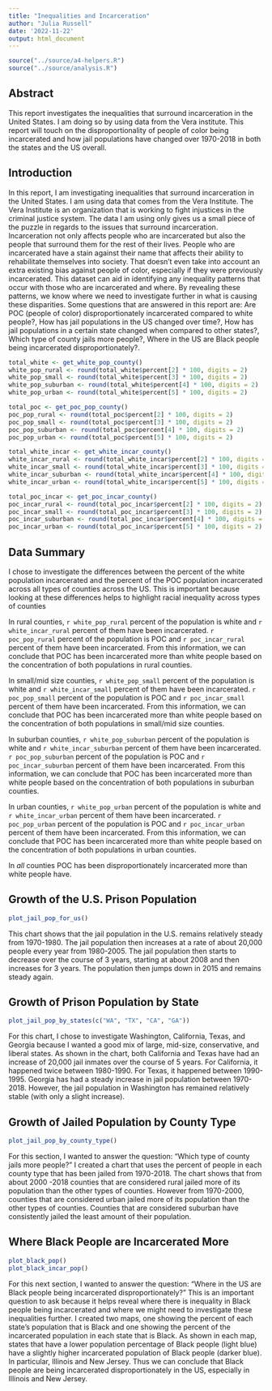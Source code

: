 ```yaml
---
title: "Inequalities and Incarceration"
author: "Julia Russell"
date: '2022-11-22'
output: html_document
---
```


```r
source("../source/a4-helpers.R")
source("../source/analysis.R")
```

## Abstract 
This report investigates the inequalities that surround incarceration in the United States. I am doing so by using data from the Vera institute. This report will touch on the disproportionality of people of color being incarcerated and how jail populations have changed over 1970-2018 in both the states and the US overall.

## Introduction 
In this report, I am investigating inequalities that surround incarceration in the United States. I am using data that comes from the Vera Institute. The Vera Institute is an organization that is working to fight injustices in the criminal justice system. The data I am using only gives us a small piece of the puzzle in regards to the issues that surround incarceration. Incarceration not only affects people who are incarcerated but also the people that surround them for the rest of their lives. People who are incarcerated have a stain against their name that affects their ability to rehabilitate themselves into society. That doesn’t even take into account an extra existing bias against people of color, especially if they were previously incarcerated. This dataset can aid in identifying any inequality patterns that occur with those who are incarcerated and where. By revealing these patterns, we know where we need to investigate further in what is causing these disparities. Some questions that are answered in this report are: Are POC (people of color) disproportionately incarcerated compared to white people?, How has jail populations in the US changed over time?, How has jail populations in a certain state changed when compared to other states?, Which type of county jails more people?, Where in the US are Black people being incarcerated disproportionately?.

```r
total_white <- get_white_pop_county()
white_pop_rural <- round(total_white$percent[2] * 100, digits = 2)
white_pop_small <- round(total_white$percent[3] * 100, digits = 2)
white_pop_suburban <- round(total_white$percent[4] * 100, digits = 2)
white_pop_urban <- round(total_white$percent[5] * 100, digits = 2)

total_poc <- get_poc_pop_county()
poc_pop_rural <- round(total_poc$percent[2] * 100, digits = 2)
poc_pop_small <- round(total_poc$percent[3] * 100, digits = 2)
poc_pop_suburban <- round(total_poc$percent[4] * 100, digits = 2)
poc_pop_urban <- round(total_poc$percent[5] * 100, digits = 2)

total_white_incar <- get_white_incar_county()
white_incar_rural <- round(total_white_incar$percent[2] * 100, digits = 2)
white_incar_small <- round(total_white_incar$percent[3] * 100, digits = 2)
white_incar_suburban <- round(total_white_incar$percent[4] * 100, digits = 2)
white_incar_urban <- round(total_white_incar$percent[5] * 100, digits = 2)

total_poc_incar <- get_poc_incar_county()
poc_incar_rural <- round(total_poc_incar$percent[2] * 100, digits = 2)
poc_incar_small <- round(total_poc_incar$percent[3] * 100, digits = 2)
poc_incar_suburban <- round(total_poc_incar$percent[4] * 100, digits = 2)
poc_incar_urban <- round(total_poc_incar$percent[5] * 100, digits = 2)
```

## Data Summary 
I chose to investigate the differences between the percent of the white population incarcerated and the percent of the POC population incarcerated across all types of counties across the US. This is important because looking at these differences helps to highlight racial inequality across types of counties

In rural counties, `r white_pop_rural` percent of the population is white and `r white_incar_rural` percent of them have been incarcerated. `r poc_pop_rural` percent of the population is  POC  and `r poc_incar_rural` percent of them have been incarcerated. From this information, we can conclude that POC has been incarcerated more than white people based on the concentration of both populations in rural counties. 

In small/mid size counties, `r white_pop_small` percent of the population is white and `r white_incar_small` percent of them have been incarcerated. `r poc_pop_small` percent of the population is POC and `r poc_incar_small` percent of them have been incarcerated. From this information, we can conclude that POC has been incarcerated more than white people based on the concentration of both populations in small/mid size counties.

In suburban counties, `r white_pop_suburban` percent of the population is white and `r white_incar_suburban` percent of them have been incarcerated. `r poc_pop_suburban` percent of the population is POC and `r poc_incar_suburban` percent of them have been incarcerated. From this information, we can conclude that POC has been incarcerated more than white people based on the concentration of both populations in suburban counties. 

In urban counties, `r white_pop_urban` percent of the population is white and `r white_incar_urban` percent of them have been incarcerated. `r poc_pop_urban` percent of the population is POC and `r poc_incar_urban` percent of them have been incarcerated. From this information, we can conclude that POC has been incarcerated more than white people based on the concentration of both populations in urban counties.

In *all* counties POC has been disproportionately incarcerated more than white people have. 

## Growth of the U.S. Prison Population

```r
plot_jail_pop_for_us()
```

This chart shows that the jail population in the U.S. remains relatively steady from 1970-1980. The jail population then increases at a rate of about 20,000 people every year from 1980-2005. The jail population then starts to decrease over the course of 3 years, starting at about 2008 and then increases for 3 years. The population then jumps down in 2015 and remains steady again.

## Growth of Prison Population by State 

```r
plot_jail_pop_by_states(c("WA", "TX", "CA", "GA"))
```

For this chart, I chose to investigate Washington, California, Texas, and Georgia because I wanted a good mix of large, mid-size, conservative, and liberal states. As shown in the chart, both California and Texas have had an increase of 20,000 jail inmates over the course of 5 years. For California, it happened twice between 1980-1990. For Texas, it happened between 1990-1995. Georgia has had a steady increase in jail population between 1970-2018. However, the jail population in Washington has remained relatively stable (with only a slight increase).

## Growth of Jailed Population by County Type

```r
plot_jail_pop_by_county_type()
```

For this section, I wanted to answer the question: “Which type of county jails more people?” I created a chart that uses the percent of people in each county type that has been jailed from 1970-2018. The chart shows that from about 2000 -2018 counties that are considered rural jailed more of its population than the other types of counties. However from 1970-2000, counties that are considered urban jailed more of its population than the other types of counties. Counties that are considered suburban have consistently jailed the least amount of their population.

## Where Black People are Incarcerated More

```r
plot_black_pop()
plot_black_incar_pop()
```

For this next section, I wanted to answer the question: “Where in the US are Black people being incarcerated disproportionately?” This is an important question to ask because it helps reveal where there is inequality in Black people being incarcerated and where we might need to investigate these inequalities further. I created two maps, one showing the percent of each state’s population that is Black and one showing the percent of the incarcerated population in each state that is Black. As shown in each map, states that have a lower population percentage of Black people (light blue) have a slightly higher incarcerated population of Black people (darker blue). In particular, Illinois and New Jersey. Thus we can conclude that Black people are being incarcerated disproportionately in the US, especially in Illinois and New Jersey.
